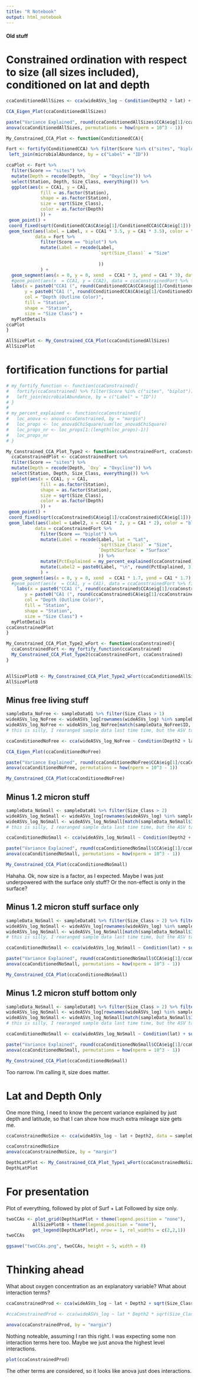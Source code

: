```yaml
---
title: "R Notebook"
output: html_notebook
---
```



#### Old stuff #####

# Constrained ordination with respect to size (all sizes included), conditioned on lat and depth

```r
ccaConditionedAllSizes <- cca(wideASVs_log ~ Condition(Depth2 + lat) + sqrt(Size_Class), data = sampleData01)
```

```r
CCA_Eigen_Plot(ccaConditionedAllSizes)
```

```r
paste("Variance Explained", round(ccaConditionedAllSizes$CCA$eig[1]/ccaConditionedAllSizes$tot.chi, 3) * 100, "%")
anova(ccaConditionedAllSizes, permutations = how(nperm = 10^3 - 1))
```

```r

My_Constrained_CCA_Plot <- function(ConditionedCCA){

Fort <- fortify(ConditionedCCA) %>% filter(Score %in% c("sites", "biplot")) %>% # not sure what constraints are
 left_join(microbialAbundance, by = c("Label" = "ID"))

ccaPlot <- Fort %>%
  filter(Score == "sites") %>%
  mutate(Depth = recode(Depth, `Oxy` = "Oxycline")) %>%
  select(Station, Depth, Size_Class, everything()) %>%
  ggplot(aes(x = CCA1, y = CA1,
             fill = as.factor(Station),
             shape = as.factor(Station),
             size = sqrt(Size_Class),
             color = as.factor(Depth)
             )) + 
 geom_point() +
 coord_fixed(sqrt(ConditionedCCA$CA$eig[1]/ConditionedCCA$CCA$eig[1])) +
 geom_text(aes(label = Label, x = CCA1 * 3.5, y = CA1 * 3.5), color = "black",
           data = Fort %>%
             filter(Score == "biplot") %>%
             mutate(Label = recode(Label,
                                   `sqrt(Size_Class)` = "Size"
                                  
                                   ))
             ) +
  geom_segment(aes(x = 0, y = 0, xend  = CCA1 * 3, yend = CA1 * 3), data = Fort %>% filter(Score == "biplot"), inherit.aes = FALSE, size = 1, alpha = 0.5, arrow = arrow(length = unit(0.1, "in"))) +
  #geom_point(aes(x  = CCA1, y = CCA2), data = ccaConstrainedFort %>% filter(Score == "biplot"), inherit.aes = FALSE) +
  labs(x = paste0("CCA1 (", round(ConditionedCCA$CCA$eig[1]/ConditionedCCA$tot.chi, 3) * 100, "%)"),
       y = paste0("CA1 (", round(ConditionedCCA$CA$eig[1]/ConditionedCCA$tot.chi, 3) * 100, "%)"),
       col = "Depth (Outline Color)",
       fill = "Station",
       shape = "Station",
       size = "Size Class") +
  myPlotDetails
ccaPlot
}

AllSizePlot <- My_Constrained_CCA_Plot(ccaConditionedAllSizes)
AllSizePlot
```

# fortification functions for partial

```r
# my_fortify_function <- function(ccaConstrained){
#   fortify(ccaConstrained) %>% filter(Score %in% c("sites", "biplot")) %>% # not sure what constraints are
#   left_join(microbialAbundance, by = c("Label" = "ID"))
# }
# 
# my_percent_explained <- function(ccaConstrained){
#   loc_anova <- anova(ccaConstrained, by = "margin")
#   loc_props <- loc_anova$ChiSquare/sum(loc_anova$ChiSquare)
#   loc_props_nr <- loc_props[1:(length(loc_props)-1)]
#   loc_props_nr
# }

My_Constrained_CCA_Plot_Type2 <- function(ccaConstrainedFort, ccaConstrained){
  ccaConstrainedPlot <- ccaConstrainedFort %>%
  filter(Score == "sites") %>%
  mutate(Depth = recode(Depth, `Oxy` = "Oxycline")) %>%
  select(Station, Depth, Size_Class, everything()) %>%
  ggplot(aes(x = CCA1, y = CA1,
             fill = as.factor(Station),
             shape = as.factor(Station),
             size = sqrt(Size_Class),
             color = as.factor(Depth)
             )) + 
 geom_point() +
 coord_fixed(sqrt(ccaConstrained$CA$eig[1]/ccaConstrained$CCA$eig[1])) +
 geom_label(aes(label = Label2, x = CCA1 * 2, y = CA1 * 2), color = "black", fill = "white", alpha = 0.6,
           data = ccaConstrainedFort %>%
             filter(Score == "biplot") %>%
             mutate(Label = recode(Label, lat = "Lat",
                                   `sqrt(Size_Class)` = "Size",
                                   `Depth2Surface` = "Surface"
                                   )) %>%
             mutate(PctExplained = my_percent_explained(ccaConstrained)) %>%
             mutate(Label2 = paste0(Label, "\n", round(PctExplained, 3) * 100, "%"))
             ) +
  geom_segment(aes(x = 0, y = 0, xend  = CCA1 * 1.7, yend = CA1 * 1.7), data = ccaConstrainedFort %>% filter(Score == "biplot"), inherit.aes = FALSE, size = 1, alpha = 0.25, arrow = arrow(length = unit(0.1, "in"))) +
  #geom_point(aes(x  = CCA1, y = CA1), data = ccaConstrainedFort %>% filter(Score == "biplot"), inherit.aes = FALSE) +
    labs(x = paste0("CCA1 (", round(ccaConstrained$CCA$eig[1]/ccaConstrained$tot.chi, 3) * 100, "%)"),
       y = paste0("CA1 (", round(ccaConstrained$CA$eig[1]/ccaConstrained$tot.chi, 3) * 100, "%)"),
       col = "Depth (Outline Color)",
       fill = "Station",
       shape = "Station",
       size = "Size Class") +
  myPlotDetails
ccaConstrainedPlot
}

My_Constrained_CCA_Plot_Type2_wFort <- function(ccaConstrained){
  ccaConstrainedFort <- my_fortify_function(ccaConstrained)
  My_Constrained_CCA_Plot_Type2(ccaConstrainedFort, ccaConstrained)
}
  
```

```r
AllSizePlotB <- My_Constrained_CCA_Plot_Type2_wFort(ccaConditionedAllSizes)
AllSizePlotB
```


## Minus free living stuff

```r
sampleData_NoFree <- sampleData01 %>% filter(Size_Class > 1)
wideASVs_log_NoFree <- wideASVs_log[rownames(wideASVs_log) %in% sampleData_NoFree$ID,]
wideASVs_log_NoFree <- wideASVs_log_NoFree[match(sampleData_NoFree$ID, rownames(wideASVs_log_NoFree)),]
# this is silly, I rearanged sample data last time time, but the ASV table this time
```

```r
ccaConditionedNoFree <- cca(wideASVs_log_NoFree ~ Condition(Depth2 + lat) + sqrt(Size_Class), data = sampleData_NoFree)
```

```r
CCA_Eigen_Plot(ccaConditionedNoFree)
```

```r
paste("Variance Explained", round(ccaConditionedNoFree$CCA$eig[1]/ccaConditionedNoFree$tot.chi, 3) * 100, "%")
anova(ccaConditionedNoFree, permutations = how(nperm = 10^3 - 1))
```

```r
My_Constrained_CCA_Plot(ccaConditionedNoFree)
```


## Minus 1.2 micron stuff


```r
sampleData_NoSmall <- sampleData01 %>% filter(Size_Class > 2)
wideASVs_log_NoSmall <- wideASVs_log[rownames(wideASVs_log) %in% sampleData_NoSmall$ID,]
wideASVs_log_NoSmall <- wideASVs_log_NoSmall[match(sampleData_NoSmall$ID, rownames(wideASVs_log_NoSmall)),]
# this is silly, I rearanged sample data last time time, but the ASV table this time
```

```r
ccaConditionedNoSmall <- cca(wideASVs_log_NoSmall ~ Condition(Depth2 + lat) + sqrt(Size_Class), data = sampleData_NoSmall)
```

```r
paste("Variance Explained", round(ccaConditionedNoSmall$CCA$eig[1]/ccaConditionedNoSmall$tot.chi, 3) * 100, "%")
anova(ccaConditionedNoSmall, permutations = how(nperm = 10^3 - 1))
```

```r
My_Constrained_CCA_Plot(ccaConditionedNoSmall)
```

Hahaha. Ok, now size is a factor, as I expected.
Maybe I was just underpowered with the surface only stuff?
Or the non-effect is only in the surface?

## Minus 1.2 micron stuff surface only


```r
sampleData_NoSmall <- sampleData01 %>% filter(Size_Class > 2) %>% filter(Depth == "Surface")
wideASVs_log_NoSmall <- wideASVs_log[rownames(wideASVs_log) %in% sampleData_NoSmall$ID,]
wideASVs_log_NoSmall <- wideASVs_log_NoSmall[match(sampleData_NoSmall$ID, rownames(wideASVs_log_NoSmall)),]
# this is silly, I rearanged sample data last time time, but the ASV table this time
```

```r
ccaConditionedNoSmall <- cca(wideASVs_log_NoSmall ~ Condition(lat) + sqrt(Size_Class), data = sampleData_NoSmall)
```

```r
paste("Variance Explained", round(ccaConditionedNoSmall$CCA$eig[1]/ccaConditionedNoSmall$tot.chi, 3) * 100, "%")
anova(ccaConditionedNoSmall, permutations = how(nperm = 10^3 - 1))
```

```r
My_Constrained_CCA_Plot(ccaConditionedNoSmall)
```

## Minus 1.2 micron stuff bottom only


```r
sampleData_NoSmall <- sampleData01 %>% filter(Size_Class > 2) %>% filter(Depth == "Bottom")
wideASVs_log_NoSmall <- wideASVs_log[rownames(wideASVs_log) %in% sampleData_NoSmall$ID,]
wideASVs_log_NoSmall <- wideASVs_log_NoSmall[match(sampleData_NoSmall$ID, rownames(wideASVs_log_NoSmall)),]
# this is silly, I rearanged sample data last time time, but the ASV table this time
```

```r
ccaConditionedNoSmall <- cca(wideASVs_log_NoSmall ~ Condition(lat) + sqrt(Size_Class), data = sampleData_NoSmall)
```

```r
paste("Variance Explained", round(ccaConditionedNoSmall$CCA$eig[1]/ccaConditionedNoSmall$tot.chi, 3) * 100, "%")
anova(ccaConditionedNoSmall, permutations = how(nperm = 10^3 - 1))
```

```r
My_Constrained_CCA_Plot(ccaConditionedNoSmall)
```

Too narrow. I'm calling it, size does matter.

# Lat and Depth Only
One more thing, I need to know the percent variance explained by just depth and latitude, so that I can show how much extra mileage size gets me.

```r
ccaConstrainedNoSize <- cca(wideASVs_log ~ lat + Depth2, data = sampleData01)
```

```r
ccaConstrainedNoSize
anova(ccaConstrainedNoSize, by = "margin")
```

```r
DepthLatPlot <- My_Constrained_CCA_Plot_Type1_wFort(ccaConstrainedNoSize)
DepthLatPlot
```

# For presentation
Plot of everything, followed by plot of Surf + Lat
Followed by size only.

```r
twoCCAs <- plot_grid(DepthLatPlot + theme(legend.position = "none"),
          AllSizePlotB + theme(legend.position = "none"),
          get_legend(DepthLatPlot), nrow = 1, rel_widths = c(2,2,1))
twoCCAs
```

```r
ggsave("twoCCAs.png", twoCCAs, height = 5, width = 8)
```


# Thinking ahead
What about oxygen concentration as an explanatory variable?
What about interaction terms?

```r
ccaConstrainedProd <- cca(wideASVs_log ~ lat + Depth2 + sqrt(Size_Class) + (lat + Depth2) * sqrt(Size_Class), data = sampleData01)
```

```r
#ccaConstrainedProd <- cca(wideASVs_log ~ lat * Depth2 * sqrt(Size_Class), data = sampleData01)
```

```r
anova(ccaConstrainedProd, by = "margin")
```
Nothing noteable, assuming I ran this right. I was expecting some non interaction terms here too.
Maybe we just anova the highest level interactions.

```r
plot(ccaConstrainedProd)
```
The other terms are considered, so it looks like anova just does interactions.